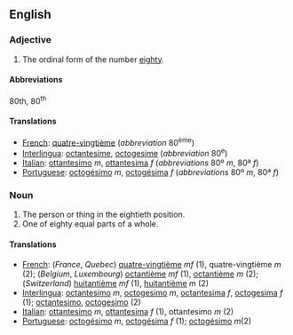 ==English==

===Adjective===

# The ordinal form of the number [[eighty]].

====Abbreviations====
80th, 80<sup>th</sup>

====Translations====

*[[French]]: [[quatre-vingtième]] (''abbreviation'' 80<sup>ème</sup>)
*[[Interlingua]]: [[octantesime]], [[octogesime]] (''abbreviation'' 80<sup>e</sup>)
*[[Italian]]: [[ottantesimo]] ''m'', [[ottantesima]] ''f'' (''abbreviations'' 80º ''m'', 80ª ''f'')
*[[Portuguese]]: [[octogésimo]] ''m'', [[octogésima]] ''f'' (''abbreviations'' 80º ''m'', 80ª ''f'')

===Noun===

#The person or thing in the eightieth position.
#One of eighty equal parts of a whole.

====Translations====

*[[French]]: (''France'', ''Quebec'') [[quatre-vingtième]]  ''mf'' (1), quatre-vingtième ''m'' (2);  (''Belgium'', ''Luxembourg'') [[octantième]] ''mf'' (1),  [[octantième]] ''m'' (2); (''Switzerland'') [[huitantième]] ''mf'' (1), [[huitantième]] ''m'' (2)
*[[Interlingua]]: [[octantesimo]] ''m'', [[octogesimo]] ''m'', [[octantesima]] ''f'', [[octogesima]] ''f'' (1); [[octantesimo]], [[octogesimo]] (2)
*[[Italian]]: [[ottantesimo]] ''m'', [[ottantesima]] ''f'' (1), ottantesimo ''m'' (2)
*[[Portuguese]]: [[octogésimo]] ''m'', [[octogésima]] ''f'' (1); [[octogésimo]] ''m''(2)